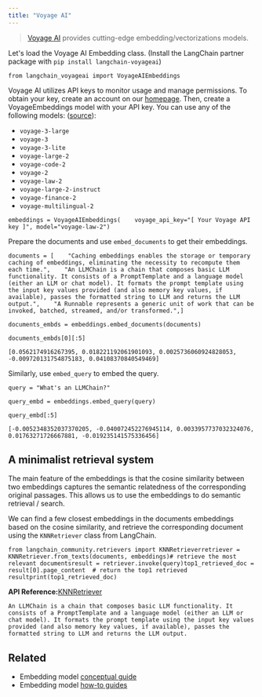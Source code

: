 ```yaml
---
title: "Voyage AI"
---
```


> [Voyage AI](https://www.voyageai.com/) provides cutting-edge embedding/vectorizations models.

Let's load the Voyage AI Embedding class. (Install the LangChain partner package with `pip install langchain-voyageai`)

```
from langchain_voyageai import VoyageAIEmbeddings
```

Voyage AI utilizes API keys to monitor usage and manage permissions. To obtain your key, create an account on our [homepage](https://www.voyageai.com). Then, create a VoyageEmbeddings model with your API key. You can use any of the following models: ([source](https://docs.voyageai.com/oss/embeddings)):

* `voyage-3-large`
* `voyage-3`
* `voyage-3-lite`
* `voyage-large-2`
* `voyage-code-2`
* `voyage-2`
* `voyage-law-2`
* `voyage-large-2-instruct`
* `voyage-finance-2`
* `voyage-multilingual-2`

```
embeddings = VoyageAIEmbeddings(    voyage_api_key="[ Your Voyage API key ]", model="voyage-law-2")
```

Prepare the documents and use `embed_documents` to get their embeddings.

```
documents = [    "Caching embeddings enables the storage or temporary caching of embeddings, eliminating the necessity to recompute them each time.",    "An LLMChain is a chain that composes basic LLM functionality. It consists of a PromptTemplate and a language model (either an LLM or chat model). It formats the prompt template using the input key values provided (and also memory key values, if available), passes the formatted string to LLM and returns the LLM output.",    "A Runnable represents a generic unit of work that can be invoked, batched, streamed, and/or transformed.",]
```

```
documents_embds = embeddings.embed_documents(documents)
```

```
documents_embds[0][:5]
```

```
[0.0562174916267395, 0.018221192061901093, 0.0025736060924828053, -0.009720131754875183, 0.04108370840549469]
```

Similarly, use `embed_query` to embed the query.

```
query = "What's an LLMChain?"
```

```
query_embd = embeddings.embed_query(query)
```

```
query_embd[:5]
```

```
[-0.0052348352037370205, -0.040072452276945114, 0.0033957737032324076, 0.01763271726667881, -0.019235141575336456]
```

## A minimalist retrieval system

The main feature of the embeddings is that the cosine similarity between two embeddings captures the semantic relatedness of the corresponding original passages. This allows us to use the embeddings to do semantic retrieval / search.

We can find a few closest embeddings in the documents embeddings based on the cosine similarity, and retrieve the corresponding document using the `KNNRetriever` class from LangChain.

```
from langchain_community.retrievers import KNNRetrieverretriever = KNNRetriever.from_texts(documents, embeddings)# retrieve the most relevant documentsresult = retriever.invoke(query)top1_retrieved_doc = result[0].page_content  # return the top1 retrieved resultprint(top1_retrieved_doc)
```

**API Reference:**[KNNRetriever](https://python.langchain.com/api_reference/community/retrievers/langchain_community.retrievers.knn.KNNRetriever.html)

```
An LLMChain is a chain that composes basic LLM functionality. It consists of a PromptTemplate and a language model (either an LLM or chat model). It formats the prompt template using the input key values provided (and also memory key values, if available), passes the formatted string to LLM and returns the LLM output.
```

## Related

* Embedding model [conceptual guide](/oss/concepts/embedding_models)
* Embedding model [how-to guides](/oss/how_to/#embedding-models)
